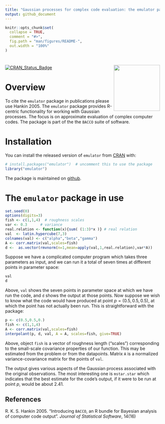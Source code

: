 ```yaml
---
title: "Gaussian processes for complex code evaluation: the emulator package"
output: github_document
---
```


<!-- README.md is generated from README.Rmd. Please edit that file -->

```r
knitr::opts_chunk$set(
  collapse = TRUE,
  comment = "#>",
  fig.path = "man/figures/README-",
  out.width = "100%"
)
```

# <img src="man/figures/emulator.png" width = "150" align="right" />

<!-- badges: start -->
[![CRAN_Status_Badge](https://www.r-pkg.org/badges/version/emulator)](https://cran.r-project.org/package=emulator)
<!-- badges: end -->


# Overview

To cite the `emulator` package in publications please use Hankin 2005.
The `emulator` package provides R-centric functionality for working
with Gaussian processes.  The focus is on approximate evaluation of
complex computer codes.  The package is part of the the `BACCO` suite
of software.


# Installation

You can install the released version of `emulator` from [CRAN](https://CRAN.R-project.org) with:

```r
# install.packages("emulator")  # uncomment this to use the package
library("emulator")
```

The package is maintained on
[github](https://github.com/RobinHankin/emulator).	

# The `emulator` package in use


```r
set.seed(0)
options(digits=3)
fish <- c(1,1,4)  # roughness scales
var <- 0.3      # variance
real.relation <- function(x){sum( (1:3)*x )} # real relation
val  <- latin.hypercube(7,3)
colnames(val) <- c("alpha","beta","gamma")
A <- corr.matrix(val,scales=fish)
d <-  as.vector(rmvnorm(n=1,mean=apply(val,1,real.relation),var*A))
```

Suppose we have a complicated computer program which takes three
parameters as input, and we can run it a total of seven times at
different points in parameter space:

```r
val
d
```

Above, `val` shows the seven points in parameter space at which we
have run the code, and `d` shows the output at those points.  Now
suppose we wish to know what the code would have produced at point
$p=(0.5, 0.5, 0.5)$, at which the point has not actually been run.
This is straightforward with the package:


```r
p <- c(0.5,0.5,0.)
fish <- c(1,1,4)
A <- corr.matrix(val,scales=fish)
interpolant(p, d, val, A = A, scales=fish, give=TRUE)
```

Above, object `fish` is a vector of roughness length ("scales")
corresponding to the small-scale covariance properties of our
function.  This may be estimated from the problem or from the
datapoints.  Matrix `A` is a normalized variance-covariance matrix for
the points of `val`.

The output gives various aspects of the Gaussian process associated
with the original observations.  The most interesting one is
`mstar.star` which indicates that the best estimate for the code's
output, if it were to be run at point $p$, would be about 2.41.


## References

R. K. S. Hankin 2005. "Introducing `BACCO`, an R bundle for Bayesian
analysis of computer code output".  _Journal of Statistical Software_,
14(16)

